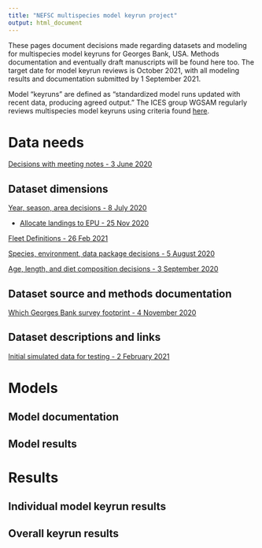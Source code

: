 ```yaml
---
title: "NEFSC multispecies model keyrun project"
output: html_document
---
```


 <!-- ADD LINKS BELOW, note, using the RMD link syntax will open the presentation in the same tab, which is annoying. Use the html with the "_blank" to fix that behavior -->

These pages document decisions made regarding datasets and modeling for multispecies model keyruns for Georges Bank, USA. Methods documentation and eventually draft manuscripts will be found here too. The target date for model keyrun reviews is October 2021, with all modeling results and documentation submitted by 1 September 2021.

Model "keyruns" are defined as "standardized model runs updated with recent data, producing agreed output." The ICES group WGSAM regularly reviews multispecies model keyruns using criteria found [here](https://ices-eg.github.io/wg_WGSAM/ReviewCriteria.html). 

# Data needs

<a href="https://noaa-edab.github.io/ms-keyrun/DataNeeds.html" target="_blank"> Decisions with meeting notes - 3 June 2020 </a>

## Dataset dimensions

<a href="https://noaa-edab.github.io/ms-keyrun/DatasetDimensions.html" target="_blank"> Year, season, area decisions - 8 July 2020 </a>

*   <a href="https://noaa-edab.github.io/ms-keyrun/allocateLandingsEPU.html" target="_blank"> Allocate landings to EPU - 25 Nov 2020 </a>

<a href="https://noaa-edab.github.io/ms-keyrun/GBFleetDefinitions.html" target="_blank"> Fleet Definitions - 26 Feb 2021 </a>

<a href="https://noaa-edab.github.io/ms-keyrun/SpeciesEnvDat.html" target="_blank"> Species, environment, data package decisions - 5 August 2020 </a>

<a href="https://noaa-edab.github.io/ms-keyrun/CompsDat.html" target="_blank"> Age, length, and diet composition decisions - 3 September 2020 </a>


## Dataset source and methods documentation
<a href="https://noaa-edab.github.io/ms-keyrun/GBSurveySet.html" target="_blank"> Which Georges Bank survey footprint - 4 November 2020 </a>

## Dataset descriptions and links

<a href="https://noaa-edab.github.io/ms-keyrun/SimData.html" target="_blank"> Initial simulated data for testing - 2 February 2021 </a>

# Models

## Model documentation

## Model results

# Results

## Individual model keyrun results

## Overall keyrun results

